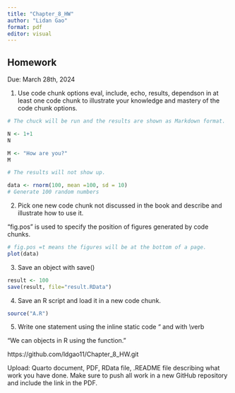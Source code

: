 ```yaml
---
title: "Chapter_8_HW"
author: "Lidan Gao"
format: pdf
editor: visual
---
```


## Homework

Due: March 28th, 2024

1.  Use code chunk options eval, include, echo, results, dependson in at least one code chunk to illustrate your knowledge and mastery of the code chunk options.

```r
# The chuck will be run and the results are shown as Markdown format.

N <- 1+1
N

M <- "How are you?"
M

```

```r
# The results will not show up.

data <- rnorm(100, mean =100, sd = 10)
# Generate 100 random numbers
```


2.  Pick one new code chunk not discussed in the book and describe and illustrate how to use it.

"fig.pos" is used to specify the position of figures generated by code chunks. 

```r

# fig.pos =t means the figures will be at the bottom of a page.
plot(data)
```

3.  Save an object with save()

```r

result <- 100
save(result, file="result.RData")

```


4.  Save an R script and load it in a new code chunk.

```r
source("A.R")

```


5.  Write one statement using the inline static code "\texttt" and with \\verb

"We can \verb|save| objects in R using the \texttt{save()} function."


https://github.com/ldgao11/Chapter_8_HW.git

Upload: Quarto document, PDF, RData file, .README file describing what work you have done. Make sure to push all work in a new GitHub repository and include the link in the PDF.
